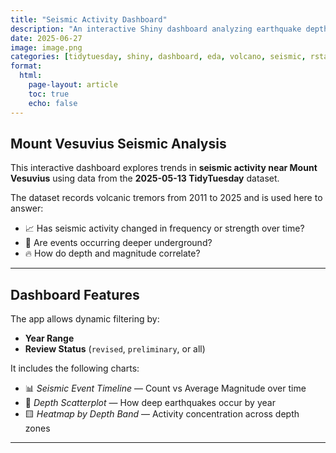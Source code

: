 ```yaml
---
title: "Seismic Activity Dashboard"
description: "An interactive Shiny dashboard analyzing earthquake depth, frequency, and magnitude near Mount Vesuvius using TidyTuesday 2025-05-13 data"
date: 2025-06-27
image: image.png
categories: [tidytuesday, shiny, dashboard, eda, volcano, seismic, rstats]
format:
  html:
    page-layout: article
    toc: true
    echo: false
---
```


## Mount Vesuvius Seismic Analysis

This interactive dashboard explores trends in **seismic activity near Mount Vesuvius** using data from the **2025-05-13 TidyTuesday** dataset.

The dataset records volcanic tremors from 2011 to 2025 and is used here to answer:

- 📈 Has seismic activity changed in frequency or strength over time?
- 🌋 Are events occurring deeper underground?
- 🔥 How do depth and magnitude correlate?

---

## Dashboard Features

The app allows dynamic filtering by:

- **Year Range**
- **Review Status** (`revised`, `preliminary`, or all)

It includes the following charts:

- 📊 *Seismic Event Timeline* — Count vs Average Magnitude over time  
- 🎯 *Depth Scatterplot* — How deep earthquakes occur by year  
- 🟨 *Heatmap by Depth Band* — Activity concentration across depth zones

---